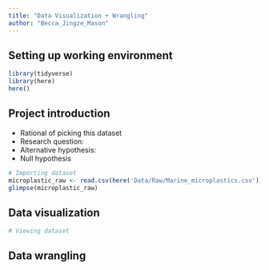 ```yaml
---
title: "Data Visualization + Wrangling"
author: "Becca_Jingze_Mason"
---
```

## Setting up working environment

```r
library(tidyverse)
library(here)
here()
```


## Project introduction

- Rational of picking this dataset
- Research question:
- Alternative hypothesis:
- Null hypothesis

```r
# Importing dataset
microplastic_raw <- read.csv(here('Data/Raw/Marine_microplastics.csv'))
glimpse(microplastic_raw)
```

## Data visualization

```r
# Viewing dataset
```

## Data wrangling
